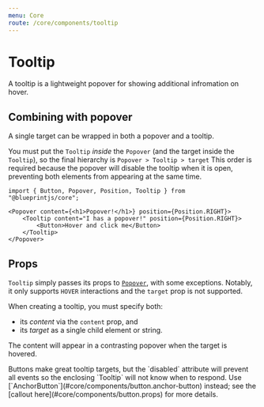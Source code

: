 ```yaml
---
menu: Core
route: /core/components/tooltip
---
```



# Tooltip

A tooltip is a lightweight popover for showing additional infromation on hover.

<TooltipExample />

## Combining with popover

A single target can be wrapped in both a popover and a tooltip.

You must put the `Tooltip` _inside_ the `Popover` (and the target inside the
`Tooltip`), so the final hierarchy is `Popover > Tooltip > target` This order is
required because the popover will disable the tooltip when it is open,
preventing both elements from appearing at the same time.

```tsx
import { Button, Popover, Position, Tooltip } from "@blueprintjs/core";

<Popover content={<h1>Popover!</h1>} position={Position.RIGHT}>
    <Tooltip content="I has a popover!" position={Position.RIGHT}>
        <Button>Hover and click me</Button>
    </Tooltip>
</Popover>
```

## Props

`Tooltip` simply passes its props to [`Popover`](#core/components/popover), with
some exceptions. Notably, it only supports `HOVER` interactions and the `target`
prop is not supported.

When creating a tooltip, you must specify both:
- its _content_ via the `content` prop, and
- its _target_ as a single child element or string.

The content will appear in a contrasting popover when the target is hovered.

<Callout intent="warning" title="Button targets">
    Buttons make great tooltip targets, but the `disabled` attribute will prevent all
    events so the enclosing `Tooltip` will not know when to respond.
    Use [`AnchorButton`](#core/components/button.anchor-button) instead;
    see the [callout here](#core/components/button.props) for more details.
</Callout>

<Interface name="ITooltipProps" />

